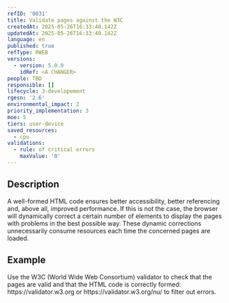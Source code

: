 ```yaml
---
refID: '0031'
title: Validate pages against the W3C
createdAt: 2025-05-26T16:33:40.142Z
updatedAt: 2025-05-26T16:33:40.142Z
language: en
published: true
refType: RWEB
versions:
  - version: 5.0.0
    idRef: <A CHANGER>
people: TBD
responsible: []
lifecycle: 3-developement
rgesn: '2.6'
environmental_impact: 2
priority_implementation: 3
moe: 5
tiers: user-device
saved_resources:
  - cpu
validations:
  - rule: of critical errors
    maxValue: '0'
---
```


## Description

A well-formed HTML code ensures better accessibility, better referencing and, above all, improved performance. If this is not the case, the browser will dynamically correct a certain number of elements to display the pages with problems in the best possible way. These dynamic corrections unnecessarily consume resources each time the concerned pages are loaded.

## Example

Use the W3C (World Wide Web Consortium) validator to check that the pages are valid and that the HTML code is correctly formed: https\://validator.w3.org or https\://validator.w3.org/nu/ to filter out errors.
